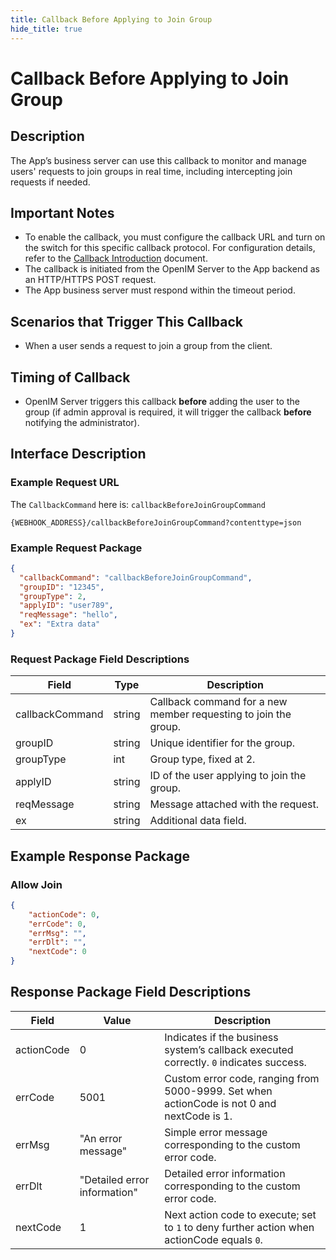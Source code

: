```yaml
---
title: Callback Before Applying to Join Group
hide_title: true
---
```


# Callback Before Applying to Join Group

## Description
The App’s business server can use this callback to monitor and manage users' requests to join groups in real time, including intercepting join requests if needed.

## Important Notes
- To enable the callback, you must configure the callback URL and turn on the switch for this specific callback protocol. For configuration details, refer to the [Callback Introduction](../introduction) document.
- The callback is initiated from the OpenIM Server to the App backend as an HTTP/HTTPS POST request.
- The App business server must respond within the timeout period.

## Scenarios that Trigger This Callback
- When a user sends a request to join a group from the client.

## Timing of Callback
- OpenIM Server triggers this callback **before** adding the user to the group (if admin approval is required, it will trigger the callback **before** notifying the administrator).

## Interface Description

### Example Request URL
The `CallbackCommand` here is: `callbackBeforeJoinGroupCommand`

```plaintext
{WEBHOOK_ADDRESS}/callbackBeforeJoinGroupCommand?contenttype=json
```

### Example Request Package
```json
{
  "callbackCommand": "callbackBeforeJoinGroupCommand",
  "groupID": "12345",
  "groupType": 2,
  "applyID": "user789",
  "reqMessage": "hello",
  "ex": "Extra data"
}
```

### Request Package Field Descriptions

| Field            | Type     | Description                                           |
|------------------|----------|-------------------------------------------------------|
| callbackCommand  | string   | Callback command for a new member requesting to join the group. |
| groupID          | string   | Unique identifier for the group.                       |
| groupType        | int      | Group type, fixed at 2.                                |
| applyID          | string   | ID of the user applying to join the group.             |
| reqMessage       | string   | Message attached with the request.                     |
| ex               | string   | Additional data field.                                 |

## Example Response Package

### Allow Join

```json
{
    "actionCode": 0,
    "errCode": 0,
    "errMsg": "",
    "errDlt": "",
    "nextCode": 0
}
```

## Response Package Field Descriptions

| Field        | Value                       | Description                                                                                   |
|--------------|-----------------------------|-----------------------------------------------------------------------------------------------|
| actionCode   | 0                           | Indicates if the business system’s callback executed correctly. `0` indicates success.        |
| errCode      | 5001                        | Custom error code, ranging from 5000-9999. Set when actionCode is not 0 and nextCode is 1.   |
| errMsg       | "An error message"          | Simple error message corresponding to the custom error code.                                  |
| errDlt       | "Detailed error information"| Detailed error information corresponding to the custom error code.                            |
| nextCode     | 1                           | Next action code to execute; set to `1` to deny further action when actionCode equals `0`.    |
